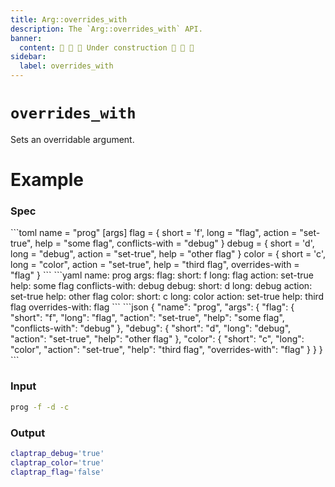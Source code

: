 ```yaml
---
title: Arg::overrides_with
description: The `Arg::overrides_with` API.
banner:
  content: 🚧 🚧 🚧 Under construction 🚧 🚧 🚧
sidebar:
  label: overrides_with
---
```



# `overrides_with` <LinkButton href="https://docs.rs/clap/latest/clap/struct.Arg.html#method.overrides_with" icon="open-book" variant="minimal"></LinkButton>

<Badge text="since 0.1.0" size="small" />

Sets an overridable argument.

# Example

### Spec

<Tabs syncKey="format">
  <TabItem label="TOML">
```toml
name = "prog"
[args]
flag = { short = 'f', long = "flag", action = "set-true", help = "some flag", conflicts-with = "debug" }
debug = { short = 'd', long = "debug", action = "set-true", help = "other flag" }
color = { short = 'c', long = "color", action = "set-true", help = "third flag", overrides-with = "flag" }
```
  </TabItem>
  <TabItem label="YAML">
```yaml
name: prog
args:
  flag:
    short: f
    long: flag
    action: set-true
    help: some flag
    conflicts-with: debug
  debug:
    short: d
    long: debug
    action: set-true
    help: other flag
  color:
    short: c
    long: color
    action: set-true
    help: third flag
    overrides-with: flag
```
  </TabItem>
  <TabItem label="JSON">
```json
{
  "name": "prog",
  "args": {
    "flag": {
      "short": "f",
      "long": "flag",
      "action": "set-true",
      "help": "some flag",
      "conflicts-with": "debug"
    },
    "debug": {
      "short": "d",
      "long": "debug",
      "action": "set-true",
      "help": "other flag"
    },
    "color": {
      "short": "c",
      "long": "color",
      "action": "set-true",
      "help": "third flag",
      "overrides-with": "flag"
    }
  }
}
```
  </TabItem>
</Tabs>

### Input

```bash
prog -f -d -c
```

### Output

```bash
claptrap_debug='true'
claptrap_color='true'
claptrap_flag='false'
```
